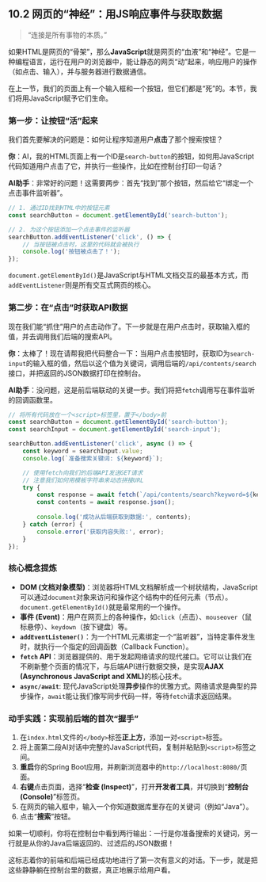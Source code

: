 ## 10.2 网页的“神经”：用JS响应事件与获取数据 {#sec-frontend-js-fetch}

> “连接是所有事物的本质。”

如果HTML是网页的“骨架”，那么**JavaScript**就是网页的“血液”和“神经”。它是一种编程语言，运行在用户的浏览器中，能让静态的网页“动”起来，响应用户的操作（如点击、输入），并与服务器进行数据通信。

在上一节，我们的页面上有一个输入框和一个按钮，但它们都是“死”的。本节，我们将用JavaScript赋予它们生命。

### 第一步：让按钮“活”起来

我们首先要解决的问题是：如何让程序知道用户**点击**了那个搜索按钮？

::: {.callout-note title="与AI的对话：监听用户事件"}

**你**：AI，我的HTML页面上有一个ID是`search-button`的按钮，如何用JavaScript代码知道用户点击了它，并执行一些操作，比如在控制台打印一句话？

**AI助手**：非常好的问题！这需要两步：首先“找到”那个按钮，然后给它“绑定一个点击事件监听器”。

```javascript
// 1. 通过ID找到HTML中的按钮元素
const searchButton = document.getElementById('search-button');

// 2. 为这个按钮添加一个点击事件的监听器
searchButton.addEventListener('click', () => {
    // 当按钮被点击时，这里的代码就会被执行
    console.log('按钮被点击了！');
});
```
`document.getElementById()`是JavaScript与HTML文档交互的最基本方式，而`addEventListener`则是所有交互式网页的核心。
:::

### 第二步：在“点击”时获取API数据

现在我们能“抓住”用户的点击动作了。下一步就是在用户点击时，获取输入框的值，并去调用我们后端的搜索API。

::: {.callout-note title="与AI的对话：发起Fetch请求"}

**你**：太棒了！现在请帮我把代码整合一下：当用户点击按钮时，获取ID为`search-input`的输入框的值，然后以这个值为关键词，调用后端的`/api/contents/search`接口，并把返回的JSON数据打印在控制台。

**AI助手**：没问题，这是前后端联动的关键一步。我们将把`fetch`调用写在事件监听的回调函数里。

```javascript
// 将所有代码放在一个<script>标签里，置于</body>前
const searchButton = document.getElementById('search-button');
const searchInput = document.getElementById('search-input');

searchButton.addEventListener('click', async () => {
    const keyword = searchInput.value;
    console.log(`准备搜索关键词: ${keyword}`);

    // 使用fetch向我们的后端API发送GET请求
    // 注意我们如何用模板字符串来动态拼接URL
    try {
        const response = await fetch(`/api/contents/search?keyword=${keyword}`);
        const contents = await response.json();
        
        console.log('成功从后端获取到数据:', contents);
    } catch (error) {
        console.error('获取内容失败:', error);
    }
});
```
:::

### 核心概念提炼
*   **DOM (文档对象模型)**：浏览器将HTML文档解析成一个树状结构，JavaScript可以通过`document`对象来访问和操作这个结构中的任何元素（节点）。`document.getElementById()`就是最常用的一个操作。
*   **事件 (Event)**：用户在网页上的各种操作，如`click`（点击）、`mouseover`（鼠标悬停）、`keydown`（按下键盘）等。
*   **`addEventListener()`**：为一个HTML元素绑定一个“监听器”，当特定事件发生时，就执行一个指定的回调函数（Callback Function）。
*   **`fetch` API**：浏览器提供的、用于发起网络请求的现代接口。它可以让我们在不刷新整个页面的情况下，与后端API进行数据交换，是实现**AJAX (Asynchronous JavaScript and XML)**的核心技术。
*   **`async/await`**: 现代JavaScript处理**异步**操作的优雅方式。网络请求是典型的异步操作，`await`能让我们像写同步代码一样，等待`fetch`请求返回结果。

### 动手实践：实现前后端的首次“握手”

1.  在`index.html`文件的`</body>`标签**正上方**，添加一对`<script>`标签。
2.  将上面第二段AI对话中完整的JavaScript代码，复制并粘贴到`<script>`标签之间。
3.  **重启**你的Spring Boot应用，并刷新浏览器中的`http://localhost:8080/`页面。
4.  **右键**点击页面，选择“**检查 (Inspect)**”，打开**开发者工具**，并切换到“**控制台 (Console)**”标签页。
5.  在网页的输入框中，输入一个你知道数据库里存在的关键词（例如“Java”）。
6.  点击“**搜索**”按钮。

如果一切顺利，你将在控制台中看到两行输出：一行是你准备搜索的关键词，另一行就是从你的Java后端返回的、过滤后的JSON数据！

这标志着你的前端和后端已经成功地进行了第一次有意义的对话。下一步，就是把这些静静躺在控制台里的数据，真正地展示给用户看。 